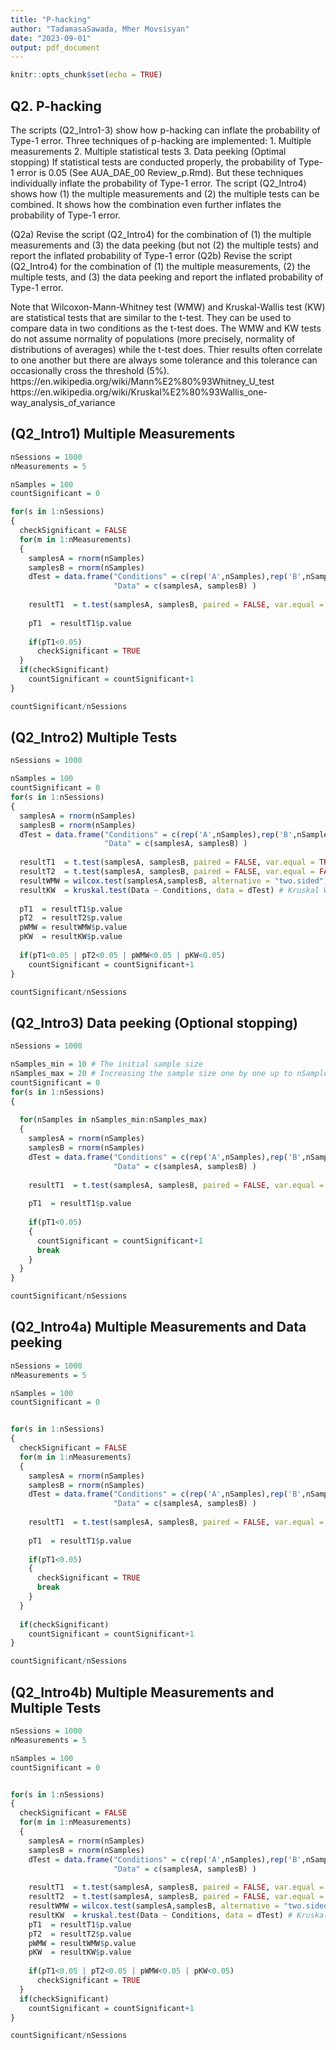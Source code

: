 ```yaml
---
title: "P-hacking"
author: "TadamasaSawada, Mher Movsisyan"
date: "2023-09-01"
output: pdf_document
---
```


```r
knitr::opts_chunk$set(echo = TRUE)
```

## Q2. P-hacking
The scripts (Q2_Intro1-3) show how p-hacking can inflate the probability of Type-1 error.
Three techniques of p-hacking are implemented:
  1. Multiple measurements
  2. Multiple statistical tests
  3. Data peeking (Optimal stopping)
If statistical tests are conducted properly, the probability of Type-1 error is 0.05 (See AUA_DAE_00 Review_p.Rmd).
But these techniques individually inflate the probability of Type-1 error.
The script (Q2_Intro4) shows how (1) the multiple measurements and (2) the multiple tests can be combined. It shows how the combination even further inflates the probability of Type-1 error.

(Q2a) Revise the script (Q2_Intro4) for the combination of (1) the multiple measurements and (3) the data peeking (but not (2) the multiple tests) and report the inflated probability of Type-1 error
(Q2b) Revise the script (Q2_Intro4) for the combination of (1) the multiple measurements, (2) the multiple tests, and (3) the data peeking and report the inflated probability of Type-1 error.

Note that Wilcoxon-Mann-Whitney test (WMW) and Kruskal-Wallis test (KW) are statistical tests that are similar to the t-test. They can be used to compare data in two conditions as the t-test does. The WMW and KW tests do not assume normality of populations (more precisely, normality of distributions of averages) while the t-test does. Thier results often correlate to one another but there are always some tolerance and this tolerance can occasionally cross the threshold (5%).
https://en.wikipedia.org/wiki/Mann%E2%80%93Whitney_U_test
https://en.wikipedia.org/wiki/Kruskal%E2%80%93Wallis_one-way_analysis_of_variance


## (Q2_Intro1) Multiple Measurements
```r
nSessions = 1000
nMeasurements = 5

nSamples = 100
countSignificant = 0

for(s in 1:nSessions)
{
  checkSignificant = FALSE
  for(m in 1:nMeasurements)
  {
    samplesA = rnorm(nSamples)
    samplesB = rnorm(nSamples)
    dTest = data.frame("Conditions" = c(rep('A',nSamples),rep('B',nSamples)),
                       "Data" = c(samplesA, samplesB) )
    
    resultT1  = t.test(samplesA, samplesB, paired = FALSE, var.equal = TRUE)
    
    pT1  = resultT1$p.value
    
    if(pT1<0.05)
      checkSignificant = TRUE
  }
  if(checkSignificant)
    countSignificant = countSignificant+1
}

countSignificant/nSessions
```

## (Q2_Intro2) Multiple Tests
```r
nSessions = 1000

nSamples = 100
countSignificant = 0
for(s in 1:nSessions)
{
  samplesA = rnorm(nSamples)
  samplesB = rnorm(nSamples)
  dTest = data.frame("Conditions" = c(rep('A',nSamples),rep('B',nSamples)),
                     "Data" = c(samplesA, samplesB) )
  
  resultT1  = t.test(samplesA, samplesB, paired = FALSE, var.equal = TRUE)
  resultT2  = t.test(samplesA, samplesB, paired = FALSE, var.equal = FALSE)
  resultWMW = wilcox.test(samplesA,samplesB, alternative = "two.sided", paired = FALSE) # Wilcoxon Mann Whitney test
  resultKW  = kruskal.test(Data ~ Conditions, data = dTest) # Kruskal Wallis test
  
  pT1  = resultT1$p.value
  pT2  = resultT2$p.value
  pWMW = resultWMW$p.value
  pKW  = resultKW$p.value
  
  if(pT1<0.05 | pT2<0.05 | pWMW<0.05 | pKW<0.05)
    countSignificant = countSignificant+1
}

countSignificant/nSessions
```

## (Q2_Intro3) Data peeking (Optional stopping)
```r
nSessions = 1000

nSamples_min = 10 # The initial sample size
nSamples_max = 20 # Increasing the sample size one by one up to nSamples_max
countSignificant = 0
for(s in 1:nSessions)
{
  
  for(nSamples in nSamples_min:nSamples_max)
  {
    samplesA = rnorm(nSamples)
    samplesB = rnorm(nSamples)
    dTest = data.frame("Conditions" = c(rep('A',nSamples),rep('B',nSamples)),
                       "Data" = c(samplesA, samplesB) )
    
    resultT1  = t.test(samplesA, samplesB, paired = FALSE, var.equal = TRUE)
    
    pT1  = resultT1$p.value
    
    if(pT1<0.05)
    {
      countSignificant = countSignificant+1
      break
    }
  }
}

countSignificant/nSessions
```

## (Q2_Intro4a) Multiple Measurements and Data peeking
```r
nSessions = 1000
nMeasurements = 5

nSamples = 100
countSignificant = 0


for(s in 1:nSessions)
{
  checkSignificant = FALSE
  for(m in 1:nMeasurements)
  {
    samplesA = rnorm(nSamples)
    samplesB = rnorm(nSamples)
    dTest = data.frame("Conditions" = c(rep('A',nSamples),rep('B',nSamples)),
                       "Data" = c(samplesA, samplesB) )
    
    resultT1  = t.test(samplesA, samplesB, paired = FALSE, var.equal = TRUE)
      
    pT1  = resultT1$p.value
  
    if(pT1<0.05)
    {
      checkSignificant = TRUE
      break
    }
  }
  
  if(checkSignificant)
    countSignificant = countSignificant+1
}

countSignificant/nSessions
```

## (Q2_Intro4b) Multiple Measurements and Multiple Tests
```r
nSessions = 1000
nMeasurements = 5

nSamples = 100
countSignificant = 0


for(s in 1:nSessions)
{
  checkSignificant = FALSE
  for(m in 1:nMeasurements)
  {
    samplesA = rnorm(nSamples)
    samplesB = rnorm(nSamples)
    dTest = data.frame("Conditions" = c(rep('A',nSamples),rep('B',nSamples)),
                       "Data" = c(samplesA, samplesB) )
    
    resultT1  = t.test(samplesA, samplesB, paired = FALSE, var.equal = TRUE)
    resultT2  = t.test(samplesA, samplesB, paired = FALSE, var.equal = FALSE)
    resultWMW = wilcox.test(samplesA,samplesB, alternative = "two.sided", paired = FALSE) # Wilcoxon Mann Whitney test
    resultKW  = kruskal.test(Data ~ Conditions, data = dTest) # Kruskal Wallis test  
    pT1  = resultT1$p.value
    pT2  = resultT2$p.value
    pWMW = resultWMW$p.value
    pKW  = resultKW$p.value
    
    if(pT1<0.05 | pT2<0.05 | pWMW<0.05 | pKW<0.05)
      checkSignificant = TRUE
  }
  if(checkSignificant)
    countSignificant = countSignificant+1
}

countSignificant/nSessions
```
